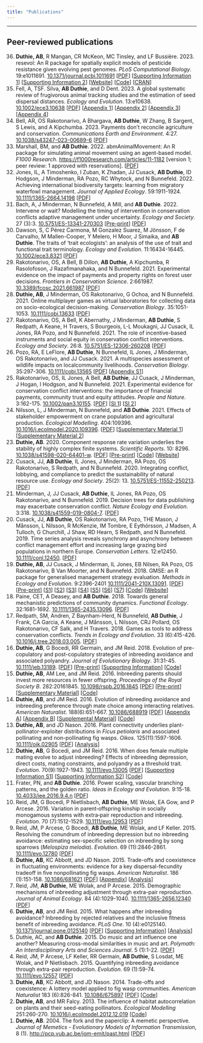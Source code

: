 ```yaml
---
title: "Publications"
---
```


<hr>

## Peer-reviewed publications

<ol reversed>

 <li>**Duthie, AB**, R Mangan, CR McKeon, MC Tinsley, and LF Bussière. 2023. resevol: An R package for spatially explicit models of pesticide resistance given evolving pest genomes. *PLoS Computational Biology*. 19:e1011691. [10.1371/journal.pcbi.1011691](https://journals.plos.org/ploscompbiol/article?id=10.1371/journal.pcbi.1011691) [[PDF](ms/DuthieEtAl2023.pdf)] [[Supporting Information 1](ms/DuthieEtAl2023_S1.pdf)] [[Supporting Information 2](ms/DuthieEtAl2023_S2.pdf)] [[Website](http://bradduthie.github.io/resevol)] [[Code](https://github.com/bradduthie/resevol)] [[CRAN](https://cran.r-project.org/package=resevol)]</li>
 
 <li>Fell, A, TSF. Silva, **AB Duthie**, and D Dent. 2023. A global systematic review of frugivorous animal tracking studies and the estimation of seed dispersal distances. *Ecology and Evolution*. 13:e10638. [10.1002/ece3.10638](https://onlinelibrary.wiley.com/doi/10.1002/ece3.10638) [[PDF](ms/Fell2023EtAl.pdf)] [[Appendix 1](ms/Fell2023EtAl_A1.docx)] [[Appendix 2](ms/Fell2023EtAl_A2.xlsx)] [[Appendix 3](ms/Fell2023EtAl_A3.xlsx)] [[Appendix 4](ms/Fell2023EtAl_A4.xlsx)]</li>

 <li>Bell, AR, OS Rakotonarivo, A Bhargava, **AB Duthie**, W Zhang, B Sargent, S Lewis, and A Kipchumba. 2023. Payments don't reconcile agriculture and conservation. *Communications Earth and Environment*. 4:27. [10.1038/s43247-023-00689-6](https://www.nature.com/articles/s43247-023-00689-6) [[PDF](ms/BellEtAl2023.pdf)]</li>
 
 <li>Marshall, BM, and **AB Duthie**. 2022. abmAnimalMovement: An R package for simulating animal movement using an agent-based model. *F1000 Research*. [https://f1000research.com/articles/11-1182](https://f1000research.com/articles/11-1182) [version 1; peer review: 1 approved with reservations]. [[PDF](ms/Marshall_Duthie2022.pdf)]</li>

 <li>Jones, IL, A Timoshenko, I Zuban, K Zhadan, JJ Cusack, **AB Duthie**, ID Hodgson, J Minderman, RA Pozo, RC Whytock, and N Bunnefeld. 2022. Achieving international biodiversity targets: learning from migratory waterfowl management. *Journal of Applied Ecology*. 59:1911-1924. [10.1111/1365-2664.14198](https://besjournals.onlinelibrary.wiley.com/doi/10.1111/1365-2664.14198) [[PDF](ms/JonesEtAl2022.pdf)]</li>

 <li>Bach, A, J Minderman, N Bunnefeld, A Mill, and **AB Duthie**. 2022. Intervene or wait? Modelling the timing of intervention in conservation conflicts adaptive management under uncertainty. *Ecology and Society*. 27 (3):3. [10.5751/ES-13341-270303](https://ecologyandsociety.org/vol27/iss3/art3/) [[Pre-print](https://www.biorxiv.org/content/10.1101/2021.08.27.457773v2)] [[PDF](ms/BachEtAl2022.pdf)]</li>

 <li>Dawson, S, C Pérez Carmona, M Gonzalez Suarez, M Jönsson, F de Carvalho, M Mallen-Cooper, Y Melero, H Moor, J Simaika, and **AB Duthie**. The traits of 'trait ecologists': an analysis of the use of trait and functional trait terminology. *Ecology and Evolution*. 11:16434-16445. [10.1002/ece3.8321](https://onlinelibrary.wiley.com/doi/10.1002/ece3.8321) [[PDF](ms/DawsonEtAl2021.pdf)]</li>

 <li>Rakotonarivo, OS, A Bell, B Dillon, **AB Duthie**, A Kipchumba, R Rasolofoson, J Razafimanahaka, and N Bunnefeld. 2021. Experimental evidence on the impact of payments and property rights on forest user decisions. *Frontiers in Conservation Science*. 2:661987. [10.3389/fcosc.2021.661987](https://www.frontiersin.org/articles/10.3389/fcosc.2021.661987) [[PDF](ms/RakotonarivoEtAl2021b.pdf)]</li>
 
 <li>**Duthie, AB**, J Minderman, OS Rakotonarivo, G Ochoa, and N Bunnefeld. 2021. Online multiplayer games as virtual laboratories for collecting data on socio-ecological decision-making. *Conservation Biology*. 35:1051-1053. [10.1111/cobi.13633](https://conbio.onlinelibrary.wiley.com/doi/10.1111/cobi.13633) [[PDF](ms/DuthieEtAl2021.pdf)]</li>
 
 <li>Rakotonarivo, OS, A Bell, K Abernathy, J Minderman, **AB Duthie**, S Redpath, A Keane, H Travers, S Bourgeois, L-L Moukagni, JJ Cusack, IL Jones, RA Pozo, and N Bunnefeld. 2021. The role of incentive-based instruments and social equity in conservation conflict interventions. *Ecology and Society*. 26:8. [10.5751/ES-12306-260208](https://www.frontiersin.org/articles/10.3389/fcosc.2021.661987) [[PDF](ms/RakotonarivoEtAl2021.pdf)]</li>

 <li>Pozo, RA, E LeFlore, **AB Duthie**, N Bunnefeld, IL Jones, J Minderman, OS Rakotonarivo, and JJ Cusack. 2021. A multispecies assessment of wildlife impacts on localcommunity livelihoods. *Conservation Biology*. 35:297-306. [10.1111/cobi.13565](https://conbio.onlinelibrary.wiley.com/doi/10.1111/cobi.13565) [[PDF](ms/PozoEtAl2020.pdf)] [[Appendix S1](ms/PozoEtAl2020_sup.pdf)]</li>

 <li>Rakotonarivo, OS, IL Jones, A Bell, **AB Duthie**, JJ Cusack, J Minderman, J Hogan, I Hodgson, and N Bunnefeld. 2021. Experimental evidence for conservation conflict interventions: the importance of financial payments, community trust and equity attitudes. *People and Nature*. 3:162-175. [10.1002/pan3.10155](https://besjournals.onlinelibrary.wiley.com/doi/10.1002/pan3.10155). [[PDF](ms/RakotonarivoEtAl2020.pdf)] [[SI 1](RakotonarivoEtAl2020_sup1.pdf)] [[SI 2](http://bradduthie.github.io/RakotonarivoEtAl2020_sup2.pdf)]</li>

 <li>Nilsson, L, J Minderman, N Bunnefeld, and **AB Duthie**. 2021. Effects of stakeholder empowerment on crane population and agricultural production. *Ecological Modelling*. 404:109396. [10.1016/j.ecolmodel.2020.109396](https://www.sciencedirect.com/science/article/pii/S0304380020304609?via%3Dihub). [[PDF](ms/NilssonEtAl2021.pdf)] [[Supplementary Material 1](ms/NilssonEtAl2021_sup1.pdf)] [[Supplementary Material 2](ms/NilssonEtAl2021_sup2.pdf)]</li>

 <li>**Duthie, AB**. 2020. Component response rate variation underlies the stability of highly complex finite systems. *Scientific Reports*. 10: 8296. [10.1038/s41598-020-64401-w](https://www.nature.com/articles/s41598-020-64401-w). [[PDF](ms/Duthie2020.pdf)] [[Pre-print](https://arxiv.org/abs/1806.01029)] [[Code](https://github.com/bradduthie/RandomMatrixStability)] [[Website](https://bradduthie.github.io/RandomMatrixStability/index.html)]</li>
 
 <li>Cusack, JJ, **AB Duthie**, IL Jones, J Minderman, RA Pozo, OS Rakotonarivo, S Redpath, and N Bunnefeld. 2020. Integrating conflict, lobbying, and compliance to predict the sustainability of natural resource use. *Ecology and Society*. 25(2): 13. [10.5751/ES-11552-250213](https://doi.org/10.5751/ES-11552-250213). [[PDF](ms/CusackEtAl2020.pdf)]</li>
 
 <li>Minderman, J, JJ Cusack, **AB Duthie**, IL Jones, RA Pozo, OS Rakotonarivo, and N Bunnefeld. 2019. Decision trees for data publishing may exacerbate conservation conflict. *Nature Ecology and Evolution*. 3:318. [10.1038/s41559-019-0804-7](https://doi.org/10.1038/s41559-019-0804-7). [[PDF](ms/MindermanEtAl2019.pdf)]</li>
 
 <li>Cusack, JJ, **AB Duthie**, OS Rakotonarivo, RA Pozo, THE Mason, J Månsson, L Nilsson, R McKenzie, IM Tombre, E Eythórsson, J Madsen, A Tulloch, G Churchill, J Shaw, RD Hearn, S Redpath, and N Bunnefeld. 2019. Time series analysis reveals synchrony and asynchrony between conflict management effort and increasing large grazing bird populations in northern Europe. *Conservation Letters*. 12:e12450. [10.1111/conl.12450](http://onlinelibrary.wiley.com/doi/10.1111/conl.12450/full). [[PDF](ms/CusackEtAl2019.pdf)]</li>
 
 <li>**Duthie, AB**, JJ Cusack, J Minderman, IL Jones, EB Nilsen, RA Pozo, OS Rakotonarivo, B Van Moorter, and N Bunnefeld. 2018. GMSE: an R package for generalised management strategy evaluation. *Methods in Ecology and Evolution*. 9:2396-2401 [10.1111/2041-210X.13091](https://besjournals.onlinelibrary.wiley.com/doi/10.1111/2041-210X.13091). [[PDF](DuthieEtAl2108.pdf)] [[Pre-print](https://www.biorxiv.org/content/early/2018/08/23/221432)] [[S1](ms/DuthieEtAl2018_GMSE_SI1.pdf)] [[S2](ms/DuthieEtAl2018_GMSE_SI2.pdf)] [[S3](ms/DuthieEtAl2018_GMSE_SI3.pdf)] [[S4](ms/DuthieEtAl2018_GMSE_SI4.pdf)] [[S5](ms/DuthieEtAl2018_GMSE_SI5.pdf)] [[S6](ms/DuthieEtAl2018_GMSE_SI6.pdf)] [[S7](ms/DuthieEtAl2018_GMSE_SI7.pdf)] [[Code](https://github.com/confoobio/GMSE)] [[Website](https://confoobio.github.io/gmse/)]</li>
 
 <li>Paine, CET, A Deasey, and **AB Duthie**. 2018. Towards general mechanistic predictions of community dynamics. *Functional Ecology*. 32:1681-1692. [10.1111/1365-2435.13096](http://onlinelibrary.wiley.com/doi/10.1111/1365-2435.13096/full/). [[PDF](ms/PaineEtAl2018.pdf)]</li>

 <li>Redpath, SM, Andren, Z Baynham-Herd, N Bunnefeld, **AB Duthie**, J Frank, CA Garcia, A Keane, J Månsson, L Nilsson, CRJ Pollard, OS Rakotonarivo, CF Salk, and H Travers. 2018. Games as tools to address conservation conflicts. *Trends in Ecology and Evolution*. 33 (6):415-426. [10.1016/j.tree.2018.03.005](https://www.cell.com/trends/ecology-evolution/fulltext/S0169-5347(18)30059-4). [[PDF](ms/RedPathEtAl2018.pdf)]</li>

 <li>**Duthie, AB**, G Bocedi, RR Germain, and JM Reid. 2018. Evolution of pre-copulatory and post-copulatory strategies of inbreeding avoidance and associated polyandry. *Journal of Evolutionary Biology*. 31:31-45. [10.1111/jeb.13189](https://onlinelibrary.wiley.com/doi/10.1111/jeb.13189/full). [[PDF](ms/DuthieEtAl2017.pdf)] [[Pre-print](http://www.biorxiv.org/content/biorxiv/early/2017/09/24/136093.full.pdf)] [[Supporting Information](ms/DuthieEtAl2017_SI.pdf)] [[Code](https://github.com/bradduthie/pre_post_cop)]</li>
 
 <li>**Duthie, AB**, AM Lee, and JM Reid. 2016. Inbreeding parents should invest more resources in fewer offspring. *Proceedings of the Royal Society B*. 282:20161845. [10.1098/rspb.2016.1845](http://rspb.royalsocietypublishing.org/content/283/1843/20161845) [[PDF](ms/DuthieEtAl2016c.pdf)] [[Pre-print](http://biorxiv.org/content/early/2016/10/18/062794)] [[Supplementary Material](ms/DuthieEtAl2016c_SI.pdf)] [[Code](https://github.com/bradduthie/pre_post_cop)]</li>
 
 <li>**Duthie, AB**, and JM Reid. 2016. Evolution of inbreeding avoidance and inbreeding preference through mate choice among interacting relatives. *American Naturalist*. 188(6):651-667. [10.1086/688919](http://www.journals.uchicago.edu/doi/full/10.1086/688919) [[PDF](ms/Duthie_Reid2016.pdf)] [[Appendix A](ms/Duthie_Reid2016_AppendixA.pdf)] [[Appendix B](ms/Duthie_Reid2016_AppendixB.pdf)] [[Supplemental Material](Duthie_Reid2016_SM.pdf)] [[Code](https://github.com/bradduthie/Inbreeding)]</li>

<li>**Duthie, AB**, and JD Nason. 2016. Plant connectivity underlies plant-pollinator-exploiter distributions in *Ficus petiolaris* and associated pollinating and non-pollinating fig wasps. *Oikos*. 125(11):1597-1606. [10.1111/oik.02905](http://onlinelibrary.wiley.com/doi/10.1111/oik.02905/abstract) [[PDF](ms/Duthie_et_al_2016_Oikos.pdf)] [[Analysis](https://github.com/bradduthie/Duthie_and_Nason_2016)]</li>

<li>**Duthie, AB**, G Bocedi, and JM Reid. 2016. When does female multiple mating evolve to adjust inbreeding? Effects of inbreeding depression, direct costs, mating constraints, and polyandry as a threshold trait. *Evolution*. 70(9):1927-1943. [10.1111/evo.13005](http://onlinelibrary.wiley.com/doi/10.1111/evo.13005/abstract) [[PDF](ms/DuthieEtAl2016b.pdf)] [[Supporting Information S1](ms/DuthieEtAl2016_SI1.pdf)] [[Supporting Information S2](ms/DuthieEtAl2016_SI2.pdf)] [[Code](https://github.com/bradduthie/PolyInbreed)]</li>

 <li>Frater, PN, and **AB Duthie**. 2016. Power scaling, vascular branching patterns, and the golden ratio. *Ideas in Ecology and Evolution*. 9:15-18. [10.4033/iee.2016.9.4.n](http://ojs.library.queensu.ca/index.php/IEE/article/view/6312) [[PDF](ms/Frater_Duthie2016.pdf)]</li>
 
 <li>Reid, JM, G Bocedi, P Nietlisbach, **AB Duthie**, ME Wolak, EA Gow, and P Arcese. 2016. Variation in parent‐offspring kinship in socially monogamous systems with extra‐pair reproduction and inbreeding. *Evolution*. 70 (7):1512-1529. [10.1111/evo.12953](http://onlinelibrary.wiley.com/doi/10.1111/evo.12953/abstract) [[PDF](ms/ReidEtAl2016.pdf)]</li>
 
 <li>Reid, JM, P Arcese, G Bocedi, **AB Duthie**, ME Wolak, and LF Keller. 2015. Resolving the conundrum of inbreeding depression but no inbreeding avoidance: estimating sex-specific selection on inbreeding by song sparrows (*Melospiza melodia*). *Evolution*. 69 (11):2846-2861. [10.1111/evo.12780](http://onlinelibrary.wiley.com/doi/10.1111/evo.12953/abstract) [[PDF](ms/ReidEtAl2016_b)]</li>

 <li>**Duthie, AB**, KC Abbott, and JD Nason. 2015. Trade-offs and coexistence in fluctuating environments: evidence for a key dispersal-fecundity tradeoff in five nonpollinating fig wasps. *American Naturalist*. 186 (1):151-158.  [10.1086/681621](http://www.jstor.org/stable/10.1086/681621) [[PDF](ms/DuthieEtAl2015.pdf)] [[Appendix](ms/DuthieEtAl2015_Appendix.pdf)] [[Analysis](https://github.com/bradduthie/Duthie_et_al_2015)]</li>

 <li>Reid, JM, **AB Duthie**, ME Wolak, and P Arcese. 2015. Demographic mechanisms of inbreeding adjustment through extra-pair reproduction. *Journal of Animal Ecology*. 84 (4):1029-1040. [10.1111/1365-2656.12340](http://onlinelibrary.wiley.com/doi/10.1111/1365-2656.12340/abstract) [[PDF](ms/ReidEtAl2015b.pdf)]</li>
 
 <li>**Duthie, AB**, and JM Reid. 2015. What happens after inbreeding avoidance? Inbreeding by rejected relatives and the inclusive fitness benefit of inbreeding avoidance. *PLoS One*. 10 (4):e0125140. [10.1371/journal.pone.0125140](http://dx.plos.org/10.1371/journal.pone.0125140) [[PDF](ms/Duthie_Reid2015.pdf)] [[Supporting Information](ms/Duthie_Reid2015SI.pdf)] [[Analysis](https://github.com/bradduthie/Duthie_and_Reid_2015_Figs)]</li>

 <li>Duthie, AC, and **AB Duthie**. 2015. Do music and art influence one another? Measuring cross-modal similarities in music and art. *Polymath: An Interdisciplinary Arts and Sciences Journal*. 5 (1):1-22. [[PDF](ms/Duthie_Duthie2015.pdf)]</li>
 
 <li>Reid, JM, P Arcese, LF Keller, RR Germain, **AB Duthie**, S Losdat, ME Wolak, and P Nietlisbach. 2015. Quantifying inbreeding avoidance through extra-pair reproduction. *Evolution*. 69 (1):59-74. [10.1111/evo.12557](http://onlinelibrary.wiley.com/doi/10.1111/evo.12557/abstract) [[PDF](ms/ReidEtAl2015.pdf)]</li>
 
 <li>**Duthie, AB**, KC Abbott, and JD Nason. 2014. Trade-offs and coexistence: A lottery model applied to fig wasp communities. *American Naturalist* 183 (6):826-841. [10.1086/675897](http://www.jstor.org/stable/10.1086/675897) [[PDF](ms/DuthieEtAl2014.pdf)] [[Code](https://github.com/bradduthie/Duthie_et_al_2014)]</li>

 <li>**Duthie, AB**, and MR Falcy. 2013. The influence of habitat autocorrelation on plants and their seed-eating pollinators. *Ecological Modelling* 251:260-270. [10.1016/j.ecolmodel.2012.12.019](http://dx.doi.org/10.1016/j.ecolmodel.2012.12.019) [[Code](https://github.com/bradduthie/Duthie_and_Falcy_2013)]</li>

 <li>**Duthie, AB**. 2004. The fork and the paperclip: A memetic perspective. *Journal of Memetics - Evolutionary Models of Information Transmission*, 8 (1). [http://pcp.vub.ac.be/jom-emit/past.html](http://pcp.vub.ac.be/jom-emit/past.html) [[PDF](ms/Duthie2003.pdf)]</li> 

</ol>



